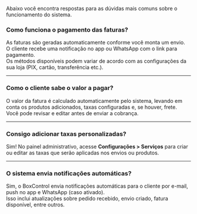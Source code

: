 Abaixo você encontra respostas para as dúvidas mais comuns sobre o funcionamento do sistema.

### Como funciona o pagamento das faturas?

As faturas são geradas automaticamente conforme você monta um envio.  
O cliente recebe uma notificação no app ou WhatsApp com o link para pagamento.  
Os métodos disponíveis podem variar de acordo com as configurações da sua loja (PIX, cartão, transferência etc.).

---

### Como o cliente sabe o valor a pagar?

O valor da fatura é calculado automaticamente pelo sistema, levando em conta os produtos adicionados, taxas configuradas e, se houver, frete.  
Você pode revisar e editar antes de enviar a cobrança.

---

### Consigo adicionar taxas personalizadas?

Sim! No painel administrativo, acesse **Configurações > Serviços** para criar ou editar as taxas que serão aplicadas nos envios ou produtos.

---

### O sistema envia notificações automáticas?

Sim, o BoxControl envia notificações automáticas para o cliente por e-mail, push no app e WhatsApp (caso ativado).  
Isso inclui atualizações sobre pedido recebido, envio criado, fatura disponível, entre outros.
